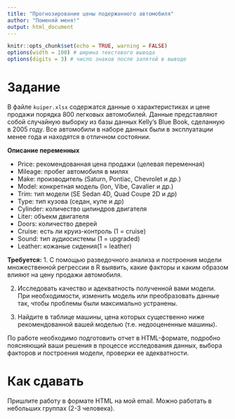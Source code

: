```yaml
---
title: "Прогнозирование цены подержанного автомобиля"
author: "Поменяй меня!"
output: html_document
---
```


```r
knitr::opts_chunk$set(echo = TRUE, warning = FALSE)
options(width = 100) # ширина текстового вывода
options(digits = 3) # число знаков после запятой в выводе 
```

# Задание

В файле `kuiper.xlsx` содержатся данные о характеристиках и цене продажи порядка 800 легковых автомобилей. Данные представляют собой случайную выборку из базы данных Kelly's Blue Book, сделанную в 2005 году. Все автомобили в наборе данных были в эксплуатации менее года и находятся в отличном состоянии.

**Описание переменных**

- Price: рекомендованная цена продажи (целевая переменная)
- Mileage: пробег автомобиля в милях
- Make: производитель (Saturn, Pontiac, Chevrolet и др.)
- Model: конкретная модель (Ion, Vibe, Cavalier и др.)
- Trim: тип модели (SE Sedan 4D, Quad Coupe 2D и др)
- Type: тип кузова (седан, купе и др)
- Cylinder: количество цилиндров двигателя
- Liter: объекм двигателя
- Doors: количество дверей
- Cruise: есть ли круиз-контроль (1 = cruise)
- Sound: тип аудиосистемы (1 = upgraded)
- Leather: кожаные сидения(1 = leather)


**Требуется:**
1. С помощью разведочного анализа и построения модели множественной регрессии в R выявить, какие факторы и каким образом влияют на цену продажи автомобиля.

2. Исследовать качество и адекватность полученной вами модели. При необходимости, изменить модель или преобразовать данные так, чтобы проблемы были максимально устранены.

3. Найдите в таблице машины, цена которых существенно ниже рекомендованной вашей моделью (т.е. недооцененные машины).

По работе необходимо подготовить отчет в HTML-формате, подробно поясняющий ваши решения в процессе исследования данных, выбора факторов и построения модели, проверки ее адекватности.

# Как сдавать
Пришлите работу в формате HTML на мой email. Можно работать в небольших группах (2-3 человека).
